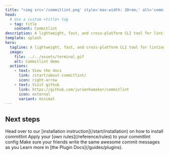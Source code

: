 ```yaml
---
title: "<img src='/commitlint.png' style='max-width: 20rem;' alt='commitlint' />"
head:
  # Use a custom <title> tag
  - tag: title
    content: Commitlint
description: A lightweight, fast, and cross-platform CLI tool for linting Git commit messages.
template: splash
hero:
  tagline: A lightweight, fast, and cross-platform CLI tool for linting Git commit messages.
  image:
    file: ../../assets/terminal.gif
    alt: Commitlint demo
  actions:
    - text: View the docs
      link: /start/about-commitlint/
      icon: right-arrow
    - text: Visit github
      link: https://github.com/jurienhamaker/commitlint
      icon: external
      variant: minimal
---
```



## Next steps

<CardGrid stagger>
  <Card title="Install commitlint" icon="download">
    Head over to our [installation instruction](/start/installation) on how to
    install commitlint
  </Card>
  <Card title="Update your config" icon="setting">
    Apply your [own rules](/reference/rules) to your commitlint config
  </Card>
  <Card title="Tell your friends" icon="telegram">
    Make sure your friends write the same awesome commit messages as you
  </Card>
  <Card title="Write your first plugin" icon="add-document">
    Learn more in [the Plugin Docs](/guides/plugins).
  </Card>
</CardGrid>
